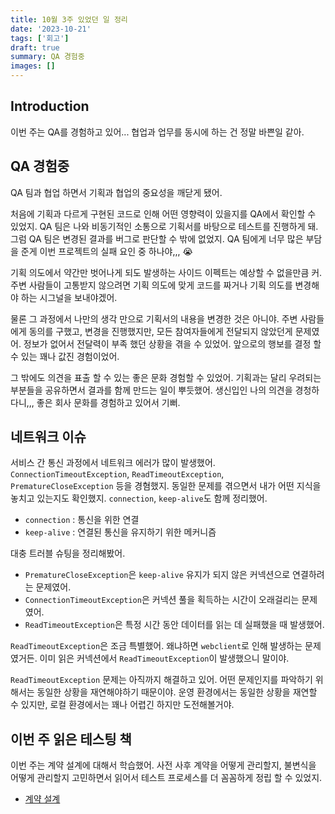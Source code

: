 ```yaml
---
title: 10월 3주 있었던 일 정리
date: '2023-10-21'
tags: ['회고']
draft: true
summary: QA 경험중
images: []
---
```


## Introduction

이번 주는 QA를 경험하고 있어... 협업과 업무를 동시에 하는 건 정말 바쁜일 같아.

<TOCInline toc={props.toc} exclude="Introduction" />

## QA 경험중

QA 팀과 협업 하면서 기획과 협업의 중요성을 깨닫게 됐어.

처음에 기획과 다르게 구현된 코드로 인해 어떤 영향력이 있을지를 QA에서 확인할 수 있었지.
QA 팀은 나와 비동기적인 소통으로 기획서를 바탕으로 테스트를 진행하게 돼.
그럼 QA 팀은 변경된 결과를 버그로 판단할 수 밖에 없었지.
QA 팀에게 너무 많은 부담을 준게 이번 프로젝트의 실패 요인 중 하나야,,, 😭

기획 의도에서 약간만 벗어나게 되도 발생하는 사이드 이펙트는 예상할 수 없을만큼 커.
주변 사람들이 고통받지 않으려면 기획 의도에 맞게 코드를 짜거나 기획 의도를 변경해야 하는 시그널을 보내야겠어.

물론 그 과정에서 나만의 생각 만으로 기획서의 내용을 변경한 것은 아니야.
주변 사람들에게 동의를 구했고, 변경을 진행했지만, 모든 참여자들에게 전달되지 않았던게 문제였어.
정보가 없어서 전달력이 부족 했던 상황을 겪을 수 있었어. 앞으로의 행보를 결정 할 수 있는 꽤나 값진 경험이었어.

그 밖에도 의견을 표출 할 수 있는 좋은 문화 경험할 수 있었어.
기획과는 달리 우려되는 부분들을 공유하면서 결과를 함께 만드는 일이 뿌듯했어.
생신입인 나의 의견을 경청하다니,,, 좋은 회사 문화를 경험하고 있어서 기뻐.

## 네트워크 이슈

서비스 간 통신 과정에서 네트워크 에러가 많이 발생했어. `ConnectionTimeoutException`, `ReadTimeoutException`, `PrematureCloseException` 등을 경혐했지.
동일한 문제를 겪으면서 내가 어떤 지식을 놓치고 있는지도 확인했지. `connection`, `keep-alive`도 함께 정리했어.

- `connection` : 통신을 위한 연결
- `keep-alive` : 연결된 통신을 유지하기 위한 메커니즘

대충 트러블 슈팅을 정리해봤어.

- `PrematureCloseException`은 `keep-alive` 유지가 되지 않은 커넥션으로 연결하려는 문제였어.
- `ConnectionTimeoutException`은 커넥션 풀을 획득하는 시간이 오래걸리는 문제였어.
- `ReadTimeoutException`은 특정 시간 동안 데이터를 읽는 데 실패했을 때 발생했어.

`ReadTimeoutException`은 조금 특별했어.
왜냐하면 `webclient`로 인해 발생하는 문제였거든.
이미 읽은 커넥션에서 `ReadTimeoutException`이 발생했으니 말이야.

`ReadTimeoutException` 문제는 아직까지 해결하고 있어.
어떤 문제인지를 파악하기 위해서는 동일한 상황을 재연해야하기 때문이야.
운영 환경에서는 동일한 상황을 재연할 수 있지만, 로컬 환경에서는 꽤나 어렵긴 하지만 도전해볼거야.

## 이번 주 읽은 테스팅 책

이번 주는 계약 설계에 대해서 학습했어.
사전 사후 계약을 어떻게 관리할지, 불변식을 어떻게 관리할지 고민하면서 읽어서 테스트 프로세스를 더 꼼꼼하게 정립 할 수 있었지.

- [계약 설계](https://tis-blog.vercel.app/blog/log/effective-software-testing-4)
